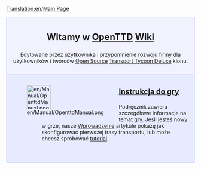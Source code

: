 [[Translation:en/Main Page]]
{{en/Translation|origin= en/Main Page
|from  = en
|to    = pl
|Percentage =5
}}

<div style="background-color: #f1f2fe; border: 1px solid #c7c8fe; margin: 0; padding: 1em 1em 1em 1em; text-align:center">
<div style="font-size:1.7em; font-weight:bold">Witamy w <span class="plainlinks">[http://www.openttd.org/ OpenTTD]</span> [https://www.wikipedia.org/wiki/pl:wiki Wiki]</div>
Edytowane przez użytkownika i przypomnienie rozwoju firmy dla użytkowników i twórców [http://www.opensource.org/ Open Source] [[pl/Transport Tycoon Deluxe|Transport Tycoon Deluxe]] klonu.
</div>
<div style="background-color: #E7EBFF; border: 1px solid #c7c8fe; border-top:none; padding: 1em 1em 0em 1em; margin-bottom:2em">
<div style="float:left">[[File:en/Manual/OpenttdManual.png|64px]]</div>
<div style="margin-left:80px; margin-bottom:4em">
<div style="font-size:1.4em; font-weight:bold">[[pl/Manual/Main Page|Instrukcja do gry]]</div>
Podręcznik zawiera szczegółowe informacje na temat gry. Jeśli jesteś nowy w grze, nasze [[pl/Wprowadzenie|Wprowadzenie]] artykule pokażę jak skonfigurować pierwszej trasy transportu, lub może chcesz spróbować [[pl/Manual/Tutorial/Main Page|tutorial]].</div>
